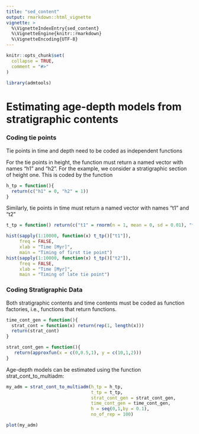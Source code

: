 ```yaml
---
title: "sed_content"
output: rmarkdown::html_vignette
vignette: >
  %\VignetteIndexEntry{sed_content}
  %\VignetteEngine{knitr::rmarkdown}
  %\VignetteEncoding{UTF-8}
---
```


```r
knitr::opts_chunk$set(
  collapse = TRUE,
  comment = "#>"
)
```

```r
library(admtools)
```

# Estimating age-depth models from stratigraphic contents

### Coding tie points

Tie points in time and depth need to be coded as independent functions

For the tie points in height, the function must return a named vector with names "h1" and "h2". For the example, we consider a stratigraphic section of height one. This is coded by the function

```r
h_tp = function(){
  return(c("h1" = 0, "h2" = 1))
}
```

Similarly, tie points in time must return a named vector with names "t1" and "t2"

```r
t_tp = function() return(c("t1" = rnorm(n = 1, mean = 0, sd = 0.01), "t2" = runif(n = 1, min = 9, max = 11)))
```

```r

hist(sapply(1:10000, function(x) t_tp()["t1"]),
     freq = FALSE,
     xlab = "Time [Myr]",
     main = "Timing of first tie point")
hist(sapply(1:10000, function(x) t_tp()["t2"]),
     freq = FALSE,
     xlab = "Time [Myr]",
     main = "Timing of late tie point")
```

### Coding Stratigraphic Data

Both stratigraphic contents and time contents must be coded as function factories, i.e., functions that return functions.

```r
time_cont_gen = function(){
  strat_cont = function(x) return(rep(1, length(x)))
  return(strat_cont)
}


```

```r
strat_cont_gen = function(){
   return(approxfun(x = c(0,0.5,1), y = c(10,1,2)))
}
```

Age-depth models can be estimated using the function strat_cont_to_multiadm:

```r
my_adm = strat_cont_to_multiadm(h_tp = h_tp,
                                t_tp = t_tp,
                                strat_cont_gen = strat_cont_gen,
                                time_cont_gen = time_cont_gen,
                                h = seq(0,1,by = 0.1),
                                no_of_rep = 100)
```

```r
plot(my_adm)
```
